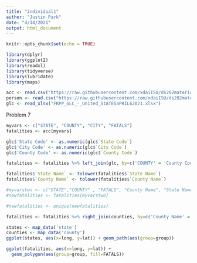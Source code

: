 ```yaml
---
title: "individual1"
author: "Justin Park"
date: "4/14/2021"
output: html_document
---
```


```r
knitr::opts_chunk$set(echo = TRUE)
```

```R
library(dplyr)
library(ggplot2)
library(readxl)
library(tidyverse)
library(lubridate)
library(maps)
```

```R
acc <- read.csv("https://raw.githubusercontent.com/xdaiISU/ds202materials/master/hwlabs/fars2017/accident.csv", stringsAsFactors = FALSE)
person <- read.csv("https://raw.githubusercontent.com/xdaiISU/ds202materials/master/hwlabs/fars2017/person.csv", stringsAsFactors = FALSE)
glc <- read_xlsx("FRPP_GLC_-_United_StATESaPRIL62021.xlsx")
```

Problem 7
```R
myvars <- c("STATE", "COUNTY", "CITY", "FATALS")
fatalities <- acc[myvars]

glc$'State Code' <- as.numeric(glc$`State Code`)
glc$'City Code' <- as.numeric(glc$`City Code`)
glc$'County Code' <- as.numeric(glc$`County Code`)

fatalities <- fatalities %>% left_join(glc, by=c('COUNTY' = 'County Code', 'STATE' = 'State Code'))

fatalities$`State Name` <- tolower(fatalities$`State Name`)
fatalities$`County Name` <- tolower(fatalities$`County Name`)

#myvarstwo <- c("STATE","COUNTY" , "FATALS", "County Name", "State Name")
#newfatalities <- fatalities[myvarstwo]

#newfatalities <- unique(newfatalities)

fatalities <- fatalities %>% right_join(counties, by=c('County Name' = 'subregion', 'State Name' = 'region'))

states <- map_data('state')
counties <- map_data('county')
ggplot(states, aes(x=long, y=lat)) + geom_path(aes(group=group))

ggplot(fatalities, aes(x=long, y=lat)) + 
  geom_polygon(aes(group=group, fill=FATALS))
```